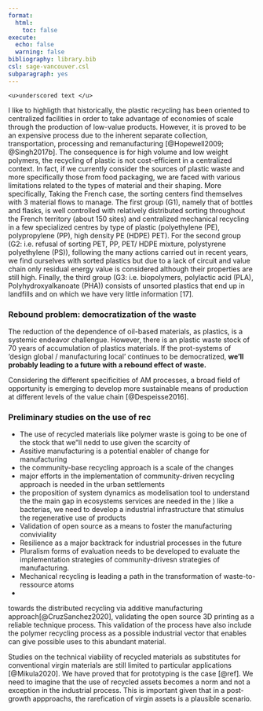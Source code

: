 ```yaml
---
format:
  html:
    toc: false
execute:
  echo: false
  warning: false    
bibliography: library.bib
csl: sage-vancouver.csl
subparagraph: yes
---
```


<!-- Complexities of Plastics -->

    <u>underscored text </u>

I like to highligth that historically, the plastic recycling has been oriented to centralized facilities in order to take advantage of economies of scale through the production of low-value products.
However, it is proved to be an expensive process due to the inherent separate collection, transportation, processing and remanufacturing [@Hopewell2009; @Singh2017b].
The consequence is for high volume and low weight polymers, the recycling of plastic is not cost-efficient in a centralized context.
<!-- Deeping in the problem of recycling --> In fact, if we currently consider the sources of plastic waste and more specifically those from food packaging, we are faced with various limitations related to the types of material and their shaping.
<!-- Sorting centers G1 --> More specifically, Taking the French case, the sorting centers find themselves with 3 material flows to manage.
<!-- Group 1 --> The first group (G1), namely that of bottles and flasks, is well controlled with relatively distributed sorting throughout the French territory (about 150 sites) and centralized mechanical recycling in a few specialized centres by type of plastic (polyethylene (PE), polypropylene (PP), high density PE (HDPE) PET).
<!-- G2 --> For the second group (G2: i.e. refusal of sorting PET, PP, PET/ HDPE mixture, polystyrene polyethylene (PS)), following the many actions carried out in recent years, we find ourselves with sorted plastics but due to a lack of circuit and value chain only residual energy value is considered although their properties are still high.
<!-- G3 --> Finally, the third group (G3: i.e. biopolymers, polylactic acid (PLA), Polyhydroxyalkanoate (PHA)) consists of unsorted plastics that end up in landfills and on which we have very little information \[17\].

### Rebound problem: democratization of the waste

The reduction of the dependence of oil-based materials, as plastics, is a systemic endeavor challengue.
However, there is an plastic waste stock of 70 years of accumulation of plastics materials.
If the prot-systems of 'design global / manufacturing local' continues to be democratized, **we'll probably leading to a future with a rebound effect of waste.**

<!-- Levels of analysis -->

Considering the different specificities of AM processes, a broad field of opportunity is emerging to develop more sustainable means of production at different levels of the value chain [@Despeisse2016].

### Preliminary studies on the use of rec

-   The use of recycled materials like polymer waste is going to be one of the stock that we"ll nedd to use given the scarcity of
-   Assitive manufacturing is a potential enabler of change for manufacturing
-   the community-base recycling approach is a scale of the changes
-   major efforts in the implementation of community-driven recycling approach is needed in the urban settlements
-   the proposition of system dynamics as modelisation tool to understand the the main gap in ecosystems services are needed in the ) like a bacterias, we need to develop a industrial infrastructure that stimulus the regenerative use of products
-   Validation of open source as a means to foster the manufacturing conviviality
-   Resilience as a major backtrack for industrial processes in the future
-   Pluralism forms of evaluation needs to be developed to evaluate the implementation strategies of community-drivesn strategies of manufacturing.\
-   Mechanical recycling is leading a path in the transformation of waste-to-ressource atoms
-   

towards the distributed recycling via additive manufacturing approach[@CruzSanchez2020], validating the open source 3D printing as a reliable technique process.
This validation of the process have also include the polymer recycling process as a possible industrial vector that enables can give possible uses to this abundant material.

Studies on the technical viability of recycled materials as substitutes for conventional virgin materials are still limited to particular applications [@Mikula2020].
We have proved that for prototyping is the case [@ref].
We need to imagine that the use of recycled assets becomes a norm and not a exception in the industrial process.
This is important given that in a post-growth appproachs, the rarefication of virgin assets is a plausible scenario.
